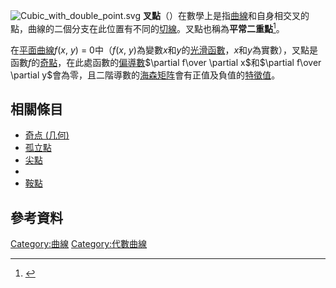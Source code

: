 [[File:Cubic_with_double_point.svg|thumb]]
'''叉點'''（{{lang-en|Crunode}}）在數學上是指[[曲線|曲線]]和自身相交叉的點，曲線的二個分支在此位置有不同的[[切線|切線]]。叉點也稱為'''平常二重點'''<ref>{{cite web|last=Weisstein|first=Eric W.|title=Crunode|url=http://mathworld.wolfram.com/Crunode.html|publisher=Mathworld|accessdate=14 January 2014|archive-date=2016-01-07|archive-url=https://web.archive.org/web/20160107045819/http://mathworld.wolfram.com/Crunode.html|dead-url=no}}</ref>。

在[[平面曲線|平面曲線]]''f''(''x'', ''y'') = 0中（''f''(''x'', ''y'')為變數''x''和''y''的[[光滑函數|光滑函數]]，''x''和''y''為實數），叉點是函數''f''的[[奇点_(几何)|奇點]]，在此處函數的[[偏導數|偏導數]]<math>\partial f\over \partial x</math>和<math>\partial f\over \partial y</math>會為零，且二階導數的[[海森矩阵|海森矩阵]]會有正值及負值的[[特徵值|特徵值]]。

==相關條目==
*[[奇点_(几何)|奇点 (几何)]]
*[[孤立點|孤立點]]
*[[尖點|尖點]]
*{{le|双尖点|Tacnode}}
*[[鞍點|鞍點]]

==參考資料==
{{reflist}}

[[Category:曲線|Category:曲線]]
[[Category:代數曲線|Category:代數曲線]]

{{geometry-stub}}